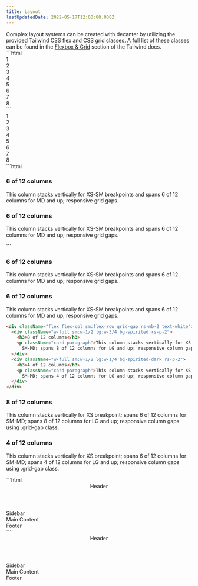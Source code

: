 ```yaml
---
title: Layout
lastUpdatedDate: 2022-05-17T12:00:00.000Z
---
```


<Section width="full" className="max-w-1200">
  Complex layout systems can be created with decanter by utilizing the provided Tailwind CSS flex and CSS grid classes. A full list of these classes can be found in the <a href="https://tailwindcss.com/docs/flex-basis" rel="nofollow">Flexbox &amp; Grid</a> section of the Tailwind docs.
</Section>

<Section heading="CSS Grid" width="full" className="max-w-1200">
  ```html
  <div className="grid grid-cols-3 grid-gap">
    <div className="bg-sky-light flex justify-center items-center rs-p-3 type-3 font-bold">
      1
    </div>
    <div className="bg-sky-light flex justify-center items-center rs-p-3 type-3 font-bold">
      2
    </div>
    <div className="bg-sky-light flex justify-center items-center rs-p-3 type-3 font-bold">
      3
    </div>
    <div className="col-span-2 bg-sky-dark text-white flex justify-center items-center rs-p-3 type-3 font-bold">
      4
    </div>
    <div className="bg-sky-light flex justify-center items-center rs-p-3 type-3 font-bold">
      5
    </div>
    <div className="bg-sky-light flex justify-center items-center rs-p-3 type-3 font-bold">
      6
    </div>
    <div className="col-span-2 bg-sky-dark text-white flex justify-center items-center rs-p-3 type-3 font-bold">
      7
    </div>
    <div className="col-span-3 bg-sky text-white flex justify-center items-center rs-p-3 type-3 font-bold">
      8
    </div>
  </div>
  ```
  <div className="grid grid-cols-3 grid-gap">
    <div className="bg-sky-light flex justify-center items-center rs-p-3 type-3 font-bold">
      1
    </div>
    <div className="bg-sky-light flex justify-center items-center rs-p-3 type-3 font-bold">
      2
    </div>
    <div className="bg-sky-light flex justify-center items-center rs-p-3 type-3 font-bold">
      3
    </div>
    <div className="col-span-2 bg-sky-dark text-white flex justify-center items-center rs-p-3 type-3 font-bold">
      4
    </div>
    <div className="bg-sky-light flex justify-center items-center rs-p-3 type-3 font-bold">
      5
    </div>
    <div className="bg-sky-light flex justify-center items-center rs-p-3 type-3 font-bold">
      6
    </div>
    <div className="col-span-2 bg-sky-dark text-white flex justify-center items-center rs-p-3 type-3 font-bold">
      7
    </div>
    <div className="col-span-3 bg-sky text-white flex justify-center items-center rs-p-3 type-3 font-bold">
      8
    </div>
  </div>

</Section>

<Section heading="Flex Grid:" width="full" className="max-w-1200">
  ```html
  <div className="flex flex-col md:flex-row gap-xs lg:gap-lg xl:gap-xl 2xl:gap-2xl text-white rs-mb-2">
    <div className="w-full md:w-1/2 bg-palo-verde-light rs-p-2">
      <h3>6 of 12 columns</h3>
      <p className="card-paragraph">This column stacks vertically for XS-SM breakpoints and spans 6 of 12
        columns for MD and up; responsive grid gaps.</p>
    </div>
    <div className="w-full md:w-1/2 bg-palo-verde-dark rs-p-2">
      <h3>6 of 12 columns</h3>
      <p className="card-paragraph">This column stacks vertically for XS-SM breakpoints and spans 6 of 12
        columns for MD and up; responsive grid gaps.</p>
    </div>
  </div>
  ```

  <div className="flex flex-col md:flex-row gap-xs lg:gap-lg xl:gap-xl 2xl:gap-2xl text-white rs-mb-2">
    <div className="w-full md:w-1/2 bg-palo-verde-light rs-p-2">
      <h3>6 of 12 columns</h3>
      <p className="card-paragraph">This column stacks vertically for XS-SM breakpoints and spans 6 of 12
        columns for MD and up; responsive grid gaps.</p>
    </div>
    <div className="w-full md:w-1/2 bg-palo-verde-dark rs-p-2">
      <h3>6 of 12 columns</h3>
      <p className="card-paragraph">This column stacks vertically for XS-SM breakpoints and spans 6 of 12
        columns for MD and up; responsive grid gaps.</p>
    </div>
  </div>

  ```html
  <div className="flex flex-col sm:flex-row grid-gap rs-mb-2 text-white">
    <div className="w-full sm:w-1/2 lg:w-3/4 bg-spirited rs-p-2">
      <h3>8 of 12 columns</h3>
      <p className="card-paragraph">This column stacks vertically for XS breakpoint; spans 6 of 12 columns for
        SM-MD; spans 8 of 12 columns for LG and up; responsive column gaps using .grid-gap class.</p>
    </div>
    <div className="w-full sm:w-1/2 lg:w-1/4 bg-spirited-dark rs-p-2">
      <h3>4 of 12 columns</h3>
      <p className="card-paragraph">This column stacks vertically for XS breakpoint; spans 6 of 12 columns for
        SM-MD; spans 4 of 12 columns for LG and up; responsive column gaps using .grid-gap class.</p>
    </div>
  </div>
  ```

  <div className="flex flex-col sm:flex-row grid-gap rs-mb-2 text-white">
    <div className="w-full sm:w-1/2 lg:w-3/4 bg-spirited rs-p-2">
      <h3>8 of 12 columns</h3>
      <p className="card-paragraph">This column stacks vertically for XS breakpoint; spans 6 of 12 columns for
        SM-MD; spans 8 of 12 columns for LG and up; responsive column gaps using .grid-gap class.</p>
    </div>
    <div className="w-full sm:w-1/2 lg:w-1/4 bg-spirited-dark rs-p-2">
      <h3>4 of 12 columns</h3>
      <p className="card-paragraph">This column stacks vertically for XS breakpoint; spans 6 of 12 columns for
        SM-MD; spans 4 of 12 columns for LG and up; responsive column gaps using .grid-gap class.</p>
    </div>
  </div>
</Section>


<Section heading="Page layout example:" width="full" className="max-w-1200">
  ```html
  <div className="grid md:grid-cols-4 grid-gap">
    <header className="md:col-span-4">Header</header>
    <aside>Sidebar</aside>
    <main className="md:col-span-3">Main Content</main>
    <footer className="md:col-span-4">Footer</footer>
  </div>
  ```
  <div className="grid md:grid-cols-4 grid-gap">
    <header className="p-4 rounded-lg shadow-lg bg-digital-blue text-white md:col-span-4">Header</header>
    <aside className="p-4 rounded-lg shadow-lg bg-digital-blue text-white">Sidebar</aside>
    <main className="p-4 rounded-lg shadow-lg bg-digital-blue text-white md:col-span-3">Main Content</main>
    <footer className="p-4 rounded-lg shadow-lg bg-digital-blue text-white md:col-span-4">Footer</footer>
  </div>
</Section>
